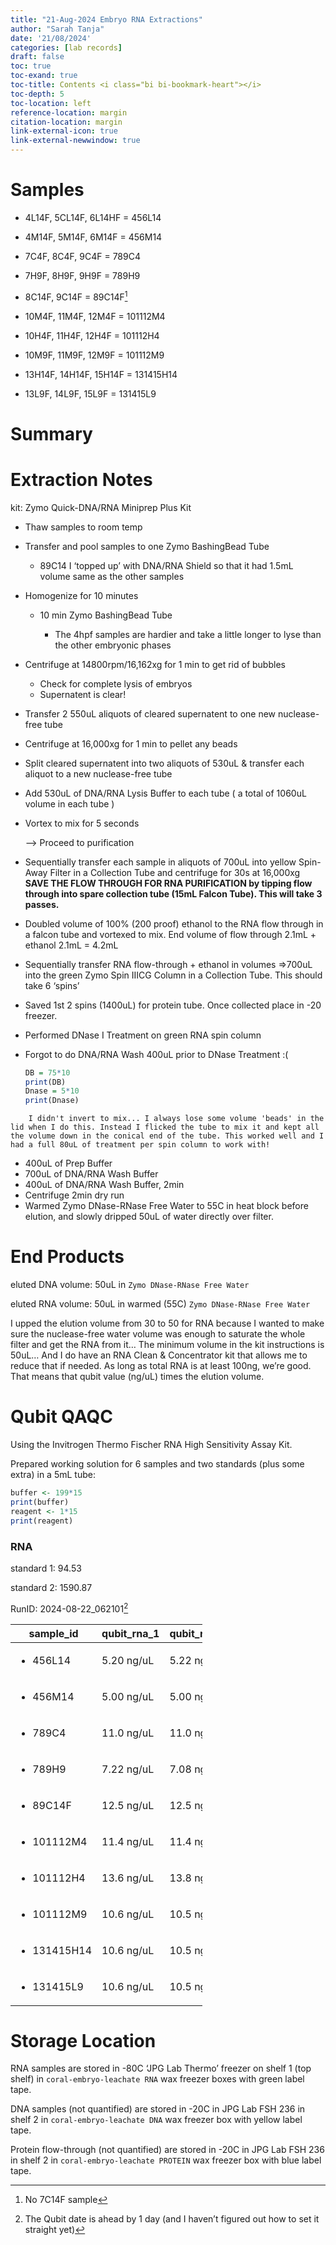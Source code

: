 ```yaml
---
title: "21-Aug-2024 Embryo RNA Extractions"
author: "Sarah Tanja"
date: '21/08/2024'
categories: [lab records]
draft: false
toc: true
toc-exand: true
toc-title: Contents <i class="bi bi-bookmark-heart"></i>
toc-depth: 5
toc-location: left
reference-location: margin
citation-location: margin
link-external-icon: true
link-external-newwindow: true
---
```


# Samples

-   4L14F, 5CL14F, 6L14HF = 456L14

-   4M14F, 5M14F, 6M14F = 456M14

-   7C4F, 8C4F, 9C4F = 789C4

-   7H9F, 8H9F, 9H9F = 789H9

-   8C14F, 9C14F = 89C14F[^1]

-   10M4F, 11M4F, 12M4F = 101112M4

-   10H4F, 11H4F, 12H4F = 101112H4

-   10M9F, 11M9F, 12M9F = 101112M9

-   13H14F, 14H14F, 15H14F = 131415H14

-   13L9F, 14L9F, 15L9F = 131415L9

[^1]: No 7C14F sample

# Summary

::: callout-note
:::

# Extraction Notes

kit: Zymo Quick-DNA/RNA Miniprep Plus Kit

-   Thaw samples to room temp

-   Transfer and pool samples to one Zymo BashingBead Tube

    -   89C14 I 'topped up' with DNA/RNA Shield so that it had 1.5mL volume same as the other samples

-   Homogenize for 10 minutes

    -   10 min Zymo BashingBead Tube

        -   The 4hpf samples are hardier and take a little longer to lyse than the other embryonic phases

-   Centrifuge at 14800rpm/16,162xg for 1 min to get rid of bubbles

    -   Check for complete lysis of embryos
    -   Supernatent is clear!

-   Transfer 2 550uL aliquots of cleared supernatent to one new nuclease-free tube

-   Centrifuge at 16,000xg for 1 min to pellet any beads

-   Split cleared supernatent into two aliquots of 530uL & transfer each aliquot to a new nuclease-free tube

-   Add 530uL of DNA/RNA Lysis Buffer to each tube ( a total of 1060uL volume in each tube )

-   Vortex to mix for 5 seconds

    ---\> Proceed to purification

-   Sequentially transfer each sample in aliquots of 700uL into yellow Spin-Away Filter in a Collection Tube and centrifuge for 30s at 16,000xg **SAVE THE FLOW THROUGH FOR RNA PURIFICATION by tipping flow through into spare collection tube (15mL Falcon Tube). This will take 3 passes.**

-   Doubled volume of 100% (200 proof) ethanol to the RNA flow through in a falcon tube and vortexed to mix. End volume of flow through 2.1mL + ethanol 2.1mL = 4.2mL

-   Sequentially transfer RNA flow-through + ethanol in volumes =\>700uL into the green Zymo Spin IIICG Column in a Collection Tube. This should take 6 'spins'

-   Saved 1st 2 spins (1400uL) for protein tube. Once collected place in -20 freezer.

-   Performed DNase I Treatment on green RNA spin column

-   ::: callout-warning
    Forgot to do DNA/RNA Wash 400uL prior to DNase Treatment :(
    :::

    ```r
    DB = 75*10
    print(DB)
    Dnase = 5*10 
    print(Dnase)
    ```

::: callout-note
```         
    I didn't invert to mix... I always lose some volume 'beads' in the lid when I do this. Instead I flicked the tube to mix it and kept all the volume down in the conical end of the tube. This worked well and I had a full 80uL of treatment per spin column to work with!
```
:::

-   400uL of Prep Buffer
-   700uL of DNA/RNA Wash Buffer
-   400uL of DNA/RNA Wash Buffer, 2min
-   Centrifuge 2min dry run
-   Warmed Zymo DNase-RNase Free Water to 55C in heat block before elution, and slowly dripped 50uL of water directly over filter.

# End Products

eluted DNA volume: 50uL in `Zymo DNase-RNase Free Water`

eluted RNA volume: 50uL in warmed (55C) `Zymo DNase-RNase Free Water`

::: callout-important
I upped the elution volume from 30 to 50 for RNA because I wanted to make sure the nuclease-free water volume was enough to saturate the whole filter and get the RNA from it... The minimum volume in the kit instructions is 50uL... And I do have an RNA Clean & Concentrator kit that allows me to reduce that if needed. As long as total RNA is at least 100ng, we're good. That means that qubit value (ng/uL) times the elution volume.
:::

# Qubit QAQC

Using the Invitrogen Thermo Fischer RNA High Sensitivity Assay Kit.

Prepared working solution for 6 samples and two standards (plus some extra) in a 5mL tube:

```r
buffer <- 199*15
print(buffer)
reagent <- 1*15
print(reagent)
```

### RNA

standard 1: 94.53

standard 2: 1590.87

RunID: 2024-08-22_062101[^2]

[^2]: The Qubit date is ahead by 1 day (and I haven't figured out how to set it straight yet)

+---------------+-------------+-------------+
| sample_id     | qubit_rna_1 | qubit_rna_2 |
+===============+=============+=============+
| -   456L14    | 5.20 ng/uL  | 5.22 ng/uL  |
+---------------+-------------+-------------+
| -   456M14    | 5.00 ng/uL  | 5.00 ng/uL  |
+---------------+-------------+-------------+
| -   789C4     | 11.0 ng/uL  | 11.0 ng/uL  |
+---------------+-------------+-------------+
| -   789H9     | 7.22 ng/uL  | 7.08 ng/uL  |
+---------------+-------------+-------------+
| -   89C14F    | 12.5 ng/uL  | 12.5 ng/uL  |
+---------------+-------------+-------------+
| -   101112M4  | 11.4 ng/uL  | 11.4 ng/uL  |
+---------------+-------------+-------------+
| -   101112H4  | 13.6 ng/uL  | 13.8 ng/uL  |
+---------------+-------------+-------------+
| -   101112M9  | 10.6 ng/uL  | 10.5 ng/uL  |
+---------------+-------------+-------------+
| -   131415H14 | 10.6 ng/uL  | 10.5 ng/uL  |
+---------------+-------------+-------------+
| -   131415L9  | 10.6 ng/uL  | 10.5 ng/uL  |
+---------------+-------------+-------------+

# Storage Location

RNA samples are stored in -80C 'JPG Lab Thermo' freezer on shelf 1 (top shelf) in `coral-embryo-leachate RNA` wax freezer boxes with green label tape.

DNA samples (not quantified) are stored in -20C in JPG Lab FSH 236 in shelf 2 in `coral-embryo-leachate DNA` wax freezer box with yellow label tape.

Protein flow-through (not quantified) are stored in -20C in JPG Lab FSH 236 in shelf 2 in `coral-embryo-leachate PROTEIN` wax freezer box with blue label tape.
